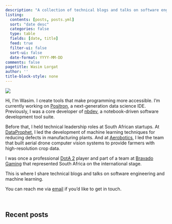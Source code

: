 ```yaml
---
description: "A collection of technical blogs and talks on software engineering and machine learning."
listing:
  contents: [posts, posts.yml]
  sort: "date desc"
  categories: false
  type: table
  fields: [date, title]
  feed: true
  filter-ui: false
  sort-ui: false
  date-format: YYYY-MM-DD
comments: false
pagetitle: Wasim Lorgat
author: ''
title-block-style: none
---
```


::: me
![](images/me.png)
:::

Hi, I'm Wasim. I create tools that make programming more accessible. I'm currently working on [Positron](https://positron.posit.co/), a next-generation data science IDE. Previously, I was a core developer of [nbdev](https://nbdev.fast.ai/), a notebook-driven software development tool suite.

Before that, I held technical leadership roles at South African startups. At [DataProphet](https://dataprophet.com/), I led the development of machine learning techniques for reducing defects in manufacturing plants. And at [Aerobotics](https://www.aerobotics.com/), I led the team that built aerial drone computer vision systems to provide farmers with high-resolution crop data.

I was once a professional [DotA 2](https://www.dota2.com/home) player and part of a team at [Bravado Gaming](https://www.bravadogaming.com/) that represented South Africa on the international stage.

This is where I share technical blogs and talks on software engineering and machine learning.

You can reach me via [email](mailto:mwlorgat@gmail.com){data-analytics="\"Consulting: Click\""} if you'd like to get in touch.

[Mastodon verification](https://sigmoid.social/@seem){rel="me" style="display: none"}

<br>

## Recent posts